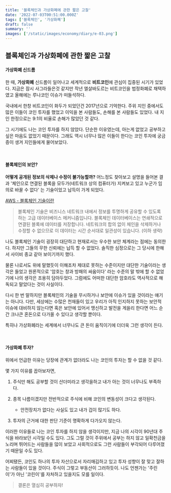 ```yaml
---
title: '블록체인과 가상화폐에 관한 짧은 고찰'
date: '2022-07-03T00:51:00.000Z'
tags: ['블록체인', '가상화폐']
draft: false
summary: ''
images: ['/static/images/economy/diary/e-03.png']
---
```


## 블록체인과 가상화폐에 관한 짧은 고찰

#### 가상화폐 신드롬

한 때, **가상화폐** 신드롬이 일어나고 세계적으로 **비트코인**에 관심이 집중된 시기가 있었다.
지금은 잠시 사그라들은것 같지만 작년 엘살바도르는 비트코인을 법정화폐로 채택하였고 올해에는 루나코인 이슈가 떠들석하다.

국내에서 한창 비트코인이 화두가 되었던건 2017년으로 기억한다.
주위 지인 중에서도 많은 이들이 코인 투자를 했었고 이익을 본 사람들도, 손해를 본 사람들도 있었다.
내 지인 한정으로는 9:1의 비율로 손해가 많았던 것 같다.

그 시기에도 나는 코인 투자를 하지 않았다. 단순한 이유였는데, 아는게 없었고 공부하고 싶은 마음도 없었기 때문이다.
그래도 역시 너무나 많은 이들이 한다는 코인 투자에 궁금증이 생겨 지인들에게 물어보았다.

<br />

#### 블록체인의 보안?

**어떻게 공개된 정보의 삭제나 수정이 불가능할까?**
어느정도 찾아보고 설명을 들어본 결과 '체인으로 연결된 블록을 모두가(네트워크 상의 컴퓨터가) 지켜보고 있고 누군가 임의로 바꿀 수 없다'
는 기술이었고 납득이 가게 되었다.

[AWS - 블록체인 기술이란](https://aws.amazon.com/ko/what-is/blockchain/)

> 블록체인 기술은 비즈니스 네트워크 내에서 정보를 투명하게 공유할 수 있도록 하는 고급 데이터베이스 메커니즘입니다. 블록체인 데이터베이스는 연쇄적으로 연결된 블록에 데이터를 저장합니다. 네트워크의 합의 없이 체인을 삭제하거나 수정할 수 없으므로 이 데이터는 시간 순서대로 일관성이 있습니다. (이하 생략)

나도 블록체인 기술이 굉장히 대단하고 현재로서는 우수한 보안 체계라는 점에는 동의한다.
하지만 그들의 무한 신뢰에는 납득 할 수 없었다. 솔직한 심정으로는 그 당시에 한해서 사이비 종교 같아 보이기까지 했다.

물론 나로서도 위에 말했듯이 이해조차 제대로 못하는 수준이지만 대단한 기술이라는 생각은 들었고
원론적으로 '암호는 창과 방패의 싸움이다' 라는 수준의 말 밖에 할 수 없었기에 나의 생각은 조용히 담아두었다.
그럼에도 어떠한 대단한 암호라도 역사적으로 해독되고 말았다는 것이 사실이다.

다시 한 번 말하지만 블록체인의 기술을 무시하거나 보안에 이슈가 있을 것이라는 얘기는 아니다.
다만, 세상에는 수많은 천재들이 있고 우리가 아직 인지하지 못하는 보안적 이슈에 대비하지 않는다면
혹은 보안에 있어서 맹신하고 발전을 게을리 한다면 어느 순간 크나큰 혼돈으로 다가올 수 있다고 생각할 뿐이다.

특히나 가상화폐라는 세계에서 너무나도 큰 돈이 움직이기에 더더욱 그런 생각이 든다.

<br />

#### 가상화폐 투자?

위에서 언급한 이유는 당장에 관계가 없더라도 나는 코인의 투자는 할 수 없을 것 같다.

몇 가지 이유를 꼽아보자면,

1. 주식만 해도 공부할 것이 산더미라고 생각을하고 내가 아는 것이 너무나도 부족하다.

2. 종목 나름이겠지만 전반적으로 주식에 비해 코인의 변동성이 크다고 생각된다.

    - 안전장치가 없다는 사실도 있고 내가 겁이 많기도 하다.

3. 투자의 근거에 대한 판단 기준이 명확하게 다가오지 않는다.

이러한 이유들로 나는 코인 투자를 하지 않을 생각이지만, 지금 나의 시각이 90년대 주식을 바라보던 시각일 수도 있다.
그도 그럴 것이 주위에서 공부는 하지 않고 일확천금을 노리며 뛰어드는 사람들을 많이 보았고
사회적으로도 그런 사람들이 부각되어 다루어졌기 때문일 수도 있다.

어찌됐든, 코인도 하나의 투자 자산으로서 자리매김하고 있고 투자 성향이 잘 맞고 잘하는 사람들이 있을 것이다.
주식이 그렇고 부동산이 그러하듯이.
나도 언젠가는 '주린이'가 아닌 '코린이'를 자처하고 있을지도 모를 일이다.

> 결론은 열심히 공부하자!
